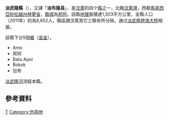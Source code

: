 {{NoteTA|G1=地名}}
{{Infobox settlement
<!-- See Template:Infobox settlement for additional fields and descriptions -->
| name                   = 淡武隆縣
| native_name            = Daerah Temburong
| native_name_lang       = ms
| settlement_type        = [[文莱县份|縣]]
<!-- images, nickname, motto --->
| image_skyline          = {{Photomontage
| photo1a                 = New Pekan Bangar's Pedestrian Mall (2020-11-29).jpg
| photo1b                 = Peradayan Forest Reserve.jpg
| photo2a                 = Outside Longhouse.jpg
| photo2b                 = Kompleks Utama Bumiputra Temburong (2020-11-29).jpg
| spacing                 = 1
| color_border            = white
| color                   = white
| size                    = 250
| foot_montage            = 從左上角順時針方向：[[邦阿|邦阿鎮]]、{{link-en|柏達雅森林保護區|Perdayan Forest Reserve|}}、邦阿商業大廈、淡武隆{{link-en|長屋|longhouse|}}
}}
| imagesize              = 
| image_alt              = 
| image_caption          = 
| nickname               = 汶萊[[綠寶石|綠寶石]]<ref name="nickname">{{cite web|url=https://brudirect.com/news.php?id=51108|title=The Country's Priceless Green Jewel <nowiki>|</nowiki> Brunei's No.1 News Website|website=brudirect.com|date=25 July 2018|access-date=30 June 2021}}</ref>{{break}}({{lang|ms|Permata Hijau}})
<!-- maps and coordinates ------>
| image_map              = Locator map Temburong in Brunei.svg
| mapsize                = 
| map_alt                = 
| map_caption            = 
| seat_type              = [[縣治|縣治]]
| seat                   = [[邦阿|邦阿]]
| subdivision_type       = 國家
| subdivision_name       = [[汶萊|汶萊]]
<!-- area ---------------------->
| area_total_km2         = 1,306
| area_water_km2         = 
| area_footnotes         = <ref name="temburong">{{Cite web|url=http://information.gov.bn/PublishingImages/SitePages/Publication%20Lists/TemburungDistrict.pdf|title=Temburong District|page=8|access-date=17 October 2017}}</ref>
<!-- population ---------------->
| population_total       = 10,251
| population_as_of       = 2016
| population_footnotes   = <ref name="population">{{Cite web|url=http://www.deps.gov.bn/SitePages/Population.aspx|title=Department of Economic Planning and Statistics - Population|website=www.deps.gov.bn|access-date=30 June 2021}}</ref>
| population_density_km2 = auto
| pop_est_as_of          = 2020
| population_est         = 11,200
| pop_est_footnotes      = <ref name="population" />
| population_demonym     = 
<!-- postal codes, area code --->
|timezone                = [[文莱标准时间|BNT]]
|utc_offset1             = +8
| postal_code_type       = {{link-en|汶萊郵政編碼|Postcodes in Brunei|郵編}}
| postal_code            = P
| area_code_type         = {{link-en|汶萊電話號碼|Telephone numbers in Brunei|區號}}
| area_code              = 5
<!-- website, footnotes -------->
| website                = {{URL|http://www.temburong.gov.bn/|}}
| footnotes              = 
}}
'''淡武隆縣'''（{{lang-ms|Daerah Temburong}}），又譯「'''淡布隆县'''」，是[[汶萊|汶萊]]的四个[[縣|縣]]之一，北臨[[汶萊灣|汶萊灣]]，西鄰[[馬來西亞|馬來西亞]][[砂拉越州|砂拉越州]][[林夢省|林夢省]]，[[縣城|縣城]]為[[邦阿|邦阿]]。該縣[[地理|地理]]面積達1,303平方公里，全縣人口（2011年）約為8,852人，縣區跟汶萊其它三縣有所分隔，通过[[淡武隆跨海大桥|淡武隆跨海大桥]]相接。


該縣下分5個[[鄉|鄉]]（[[巫金|巫金]]）。
* Amo
* 邦阿
* Batu Apoi
* Bokok
* 拉布
[[淡武隆河|淡武隆河]]流經本縣。

==參考資料==
{{reflist}}

{{汶萊行政區劃}}

[[Category:汶萊行政區劃|T]]
[[Category:外飛地|Category:外飛地]]